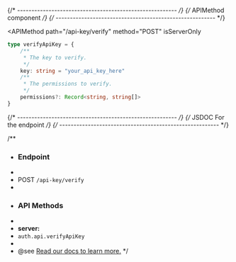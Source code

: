 {/* -------------------------------------------------------- */}
{/*                   APIMethod component                    */}
{/* -------------------------------------------------------- */}

<APIMethod
  path="/api-key/verify"
  method="POST"
  isServerOnly
>
```ts
type verifyApiKey = {
    /**
     * The key to verify. 
     */
    key: string = "your_api_key_here"
    /**
     * The permissions to verify. 
     */
    permissions?: Record<string, string[]>
}
```
</APIMethod>

{/* -------------------------------------------------------- */}
{/*                JSDOC For the endpoint                    */}
{/* -------------------------------------------------------- */}

/**
 * ### Endpoint
 * 
 * POST `/api-key/verify`
 * 
 * ### API Methods
 * 
 * **server:**
 * `auth.api.verifyApiKey`
 * 
 * @see [Read our docs to learn more.](https://better-auth.com/docs/plugins/api-key#api-method-api-key-verify)
 */